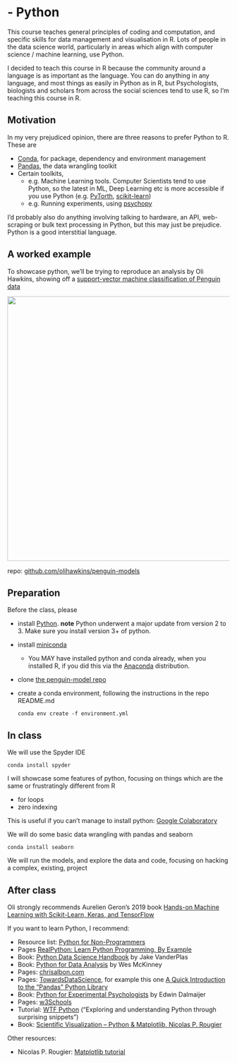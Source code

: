 # - Python {-}

This course teaches general principles of coding and computation, and specific skills for data management and visualisation in R. Lots of people in the data science world, particularly in areas which align with computer science / machine learning, use Python.

I decided to teach this course in R because the community around a language is as important as the language. You can do anything in any language, and most things as easily in Python as in R, but Psychologists, biologists and scholars from across the social sciences tend to use R, so I'm teaching this course in R.

## Motivation

In my very prejudiced opinion, there are three reasons to prefer Python to R. These are

* [Conda](https://docs.conda.io/en/latest/), for package, dependency and environment management
* [Pandas](https://pandas.pydata.org/), the data wrangling toolkit
* Certain toolkits, 
  * e.g. Machine Learning tools. Computer Scientists tend to use Python, so the latest in ML, Deep Learning etc is more accessible if you use Python (e.g. [PyTorth](https://pytorch.org/), [scikit-learn](https://scikit-learn.org/stable/))
  * e.g. Running experiments, using [psychopy](https://www.psychopy.org/)
  
I'd probably also do anything involving talking to hardware, an API, web-scraping or bulk text processing in Python, but this may just be prejudice. Python is a good interstitial language.

## A worked example

To showcase python, we'll be trying to reproduce an analysis by Oli Hawkins, showing off a [support-vector machine classification of Penguin data](https://twitter.com/olihawkins/status/1285664698201972736)

<img src="images/penguins.png" style="width: 600px; float: center;">

repo: [github.com/olihawkins/penguin-models](https://github.com/olihawkins/penguin-models)

## Preparation

Before the class, please 

* install [Python](https://www.python.org/downloads/). **note** Python underwent a major update from version 2 to 3. Make sure you install version 3+ of python.
* install [miniconda](https://docs.conda.io/en/latest/miniconda.html)
  * You MAY have installed python and conda already, when you installed R, if you did this via the [Anaconda](https://www.anaconda.com/) distribution.
* clone [the penguin-model repo](https://github.com/olihawkins/penguin-models)
* create a conda environment, following the instructions in the repo README.md

  `conda env create -f environment.yml`
  

## In class

We will use the Spyder IDE

  `conda install spyder`

I will showcase some features of python, focusing on things which are the same or frustratingly different from R

* for loops
* zero indexing

This is useful if you can't manage to install python: [Google Colaboratory](https://colab.research.google.com/)

We will do some basic data wrangling with pandas and seaborn

  `conda install seaborn`

We will run the models, and explore the data and code, focusing on hacking a complex, existing, project


## After class

Oli strongly recommends Aurelien Geron's 2019 book [Hands-on Machine Learning with Scikit-Learn, Keras, and TensorFlow](https://www.oreilly.com/library/view/hands-on-machine-learning/9781492032632/)

If you want to learn Python, I recommend:

* Resource list: [Python for Non-Programmers](https://wiki.python.org/moin/BeginnersGuide/NonProgrammers)
* Pages [RealPython: Learn Python Programming, By Example](https://realpython.com/start-here/)
* Book: [Python Data Science Handbook](https://jakevdp.github.io/PythonDataScienceHandbook/) by Jake VanderPlas
* Book: [Python for Data Analysis](https://wesmckinney.com/pages/book.html) by Wes McKinney
* Pages: [chrisalbon.com](https://chrisalbon.com/)
* Pages: [TowardsDataScience](https://towardsdatascience.com), for example this one [A Quick Introduction to the “Pandas” Python Library](https://towardsdatascience.com/a-quick-introduction-to-the-pandas-python-library-f1b678f34673)
* Book: [Python for Experimental Psychologists](http://www.pygaze.org/pep/) by Edwin Dalmaijer
* Pages: [w3Schools](https://www.w3schools.com/python/default.asp)
* Tutorial: [WTF Python](https://github.com/satwikkansal/wtfpython) ("Exploring and understanding Python through surprising snippets")
* Book: [Scientific Visualization – Python & Matplotlib, Nicolas P. Rougier](https://github.com/rougier/scientific-visualization-book)

Other resources:

* Nicolas P. Rougier: [Matplotlib tutorial](https://github.com/rougier/matplotlib-tutorial)